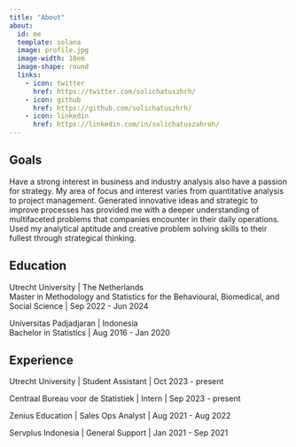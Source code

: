```yaml
---
title: "About"
about:
  id: me
  template: solana
  image: profile.jpg
  image-width: 10em
  image-shape: round
  links:    
    - icon: twitter
      href: https://twitter.com/solichatuszhrh/
    - icon: github
      href: https://github.com/solichatuszhrh/
    - icon: linkedin
      href: https://linkedin.com/in/solichatuszahroh/
---
```


:::{#me}

## Goals
Have a strong interest in business and industry analysis also have a passion for strategy. My area of focus and interest varies from quantitative analysis to project management. Generated innovative ideas and strategic to improve processes has provided me with a deeper understanding of multifaceted problems that companies encounter in their daily operations. Used my analytical aptitude and creative problem solving skills to their fullest through strategical thinking.

## Education
Utrecht University | The Netherlands\
Master in Methodology and Statistics for the Behavioural, Biomedical, and Social Science | Sep 2022 - Jun 2024

Universitas Padjadjaran | Indonesia\
Bachelor in Statistics | Aug 2016 - Jan 2020

## Experience
Utrecht University | Student Assistant | Oct 2023 - present

Centraal Bureau voor de Statistiek | Intern | Sep 2023 - present

Zenius Education | Sales Ops Analyst | Aug 2021 - Aug 2022

Servplus Indonesia | General Support | Jan 2021 - Sep 2021

:::

